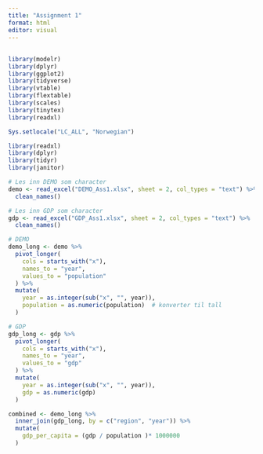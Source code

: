 ```yaml
---
title: "Assignment 1"
format: html
editor: visual
---
```


## 

```r
library(modelr)
library(dplyr)
library(ggplot2)
library(tidyverse)
library(vtable)
library(flextable)
library(scales)
library(tinytex)
library(readxl)
```

```r
Sys.setlocale("LC_ALL", "Norwegian")
```

```r
library(readxl)
library(dplyr)
library(tidyr)
library(janitor)

# Les inn DEMO som character
demo <- read_excel("DEMO_Ass1.xlsx", sheet = 2, col_types = "text") %>%
  clean_names()

# Les inn GDP som character
gdp <- read_excel("GDP_Ass1.xlsx", sheet = 2, col_types = "text") %>%
  clean_names()


```

```r
# DEMO
demo_long <- demo %>%
  pivot_longer(
    cols = starts_with("x"),
    names_to = "year",
    values_to = "population"
  ) %>%
  mutate(
    year = as.integer(sub("x", "", year)),
    population = as.numeric(population)  # konverter til tall
  )

# GDP
gdp_long <- gdp %>%
  pivot_longer(
    cols = starts_with("x"),
    names_to = "year",
    values_to = "gdp"
  ) %>%
  mutate(
    year = as.integer(sub("x", "", year)),
    gdp = as.numeric(gdp)
  )
```

```r
combined <- demo_long %>%
  inner_join(gdp_long, by = c("region", "year")) %>%
  mutate(
    gdp_per_capita = (gdp / population )* 1000000
  )
```
